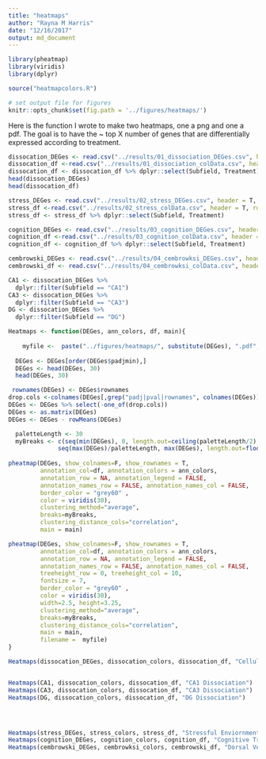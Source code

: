 ```yaml
---
title: "heatmaps"
author: "Rayna M Harris"
date: "12/16/2017"
output: md_document
---
```


```r
library(pheatmap)
library(viridis)
library(dplyr)

source("heatmapcolors.R")

# set output file for figures 
knitr::opts_chunk$set(fig.path = '../figures/heatmaps/')
```

Here is the function I wrote to make two heatmaps, one a png and one a pdf. The goal is to have the ~ top X number of genes that are differentially expressed according to treatment.


```r
dissocation_DEGes <- read.csv("../results/01_dissociation_DEGes.csv", header = T, check.names = F)
dissocation_df <-read.csv("../results/01_dissociation_colData.csv", header = T, row.names = 1)
dissocation_df <- dissocation_df %>% dplyr::select(Subfield, Treatment)
head(dissocation_DEGes)
head(dissocation_df)

stress_DEGes <- read.csv("../results/02_stress_DEGes.csv", header = T, check.names = F)
stress_df <-read.csv("../results/02_stress_colData.csv", header = T, row.names = 1)
stress_df <- stress_df %>% dplyr::select(Subfield, Treatment)

cognition_DEGes <- read.csv("../results/03_cognition_DEGes.csv", header = T, check.names = F)
cognition_df <-read.csv("../results/03_cognition_colData.csv", header = T, row.names = 1)
cognition_df <- cognition_df %>% dplyr::select(Subfield, Treatment)

cembrowski_DEGes <- read.csv("../results/04_cembrowksi_DEGes.csv", header = T)
cembrowski_df <- read.csv("../results/04_cembrowksi_colData.csv", header = T, row.names = 1)


```

```r

CA1 <- dissocation_DEGes %>% 
  dplyr::filter(Subfield == "CA1")
CA3 <- dissocation_DEGes %>% 
  dplyr::filter(Subfield == "CA3")
DG <- dissocation_DEGes %>% 
  dplyr::filter(Subfield == "DG")

```

```r
Heatmaps <- function(DEGes, ann_colors, df, main){
  
    myfile <-  paste("../figures/heatmaps/", substitute(DEGes), ".pdf", sep="")
  
  DEGes <- DEGes[order(DEGes$padjmin),]
  DEGes <- head(DEGes, 30)
  head(DEGes, 30)

 rownames(DEGes) <- DEGes$rownames
drop.cols <-colnames(DEGes[,grep("padj|pval|rownames", colnames(DEGes))])
DEGes <- DEGes %>% select(-one_of(drop.cols))
DEGes <- as.matrix(DEGes)
DEGes <- DEGes - rowMeans(DEGes)

  paletteLength <- 30
  myBreaks <- c(seq(min(DEGes), 0, length.out=ceiling(paletteLength/2) + 1), 
              seq(max(DEGes)/paletteLength, max(DEGes), length.out=floor(paletteLength/2)))
  
pheatmap(DEGes, show_colnames=F, show_rownames = T,
         annotation_col=df, annotation_colors = ann_colors, 
         annotation_row = NA, annotation_legend = FALSE,
         annotation_names_row = FALSE, annotation_names_col = FALSE,
         border_color = "grey60" ,
         color = viridis(30),
         clustering_method="average",
         breaks=myBreaks,
         clustering_distance_cols="correlation",
         main = main)  

pheatmap(DEGes, show_colnames=F, show_rownames = T,
         annotation_col=df, annotation_colors = ann_colors, 
         annotation_row = NA, annotation_legend = FALSE,
         annotation_names_row = FALSE, annotation_names_col = FALSE,
         treeheight_row = 0, treeheight_col = 10,
         fontsize = 7, 
         border_color = "grey60" ,
         color = viridis(30),
         width=2.5, height=3.25,
         clustering_method="average",
         breaks=myBreaks,
         clustering_distance_cols="correlation", 
         main = main,
         filename =  myfile)
}
```


```r

Heatmaps(dissocation_DEGes, dissocation_colors, dissocation_df, "Cellular Dissociation")


Heatmaps(CA1, dissocation_colors, dissocation_df, "CA1 Dissociation")
Heatmaps(CA3, dissocation_colors, dissocation_df, "CA3 Dissociation")
Heatmaps(DG, dissocation_colors, dissocation_df, "DG Dissociation")




Heatmaps(stress_DEGes, stress_colors, stress_df, "Stressful Enviornment")
Heatmaps(cognition_DEGes, cognition_colors, cognition_df, "Cognitive Training")
Heatmaps(cembrowski_DEGes, cembrowksi_colors, cembrowski_df, "Dorsal Ventral Gradient")
```

